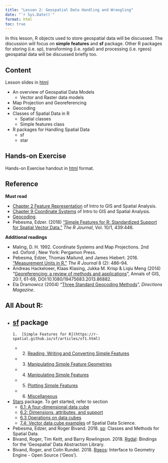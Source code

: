 ```yaml
---
title: "Lesson 2: Geospatial Data Handling and Wrangling"
date: "`r Sys.Date()`"
format: html
toc: true
---
```


In this lesson, R objects used to store geospatial data will be discussed.  The discussion will focus on **simple features** and **sf** package.  Other R packages for storing (i.e. sp), transforming (i.e. rgdal) and processing (i.e. rgeos) geospatial data will be discussed briefly too. 

## Content

Lesson slides in [html](../lesson/Lesson02/Lesson02-Wrangling_Geospatial_Data_in_R.html)

-   An overview of Geospatial Data Models
    -   Vector and Raster data models
-   Map Projection and Georeferencing
-   Geocoding
-   Classes of Spatial Data in R
    -   Spatial classes
    -   Simple features class
-   R packages for Handling Spatial Data
    -   sf
    -   star

## Hands-on Exercise

Hands-on Exercise handout in [html](../Hands-on_Ex/Hands-on_Ex02/Hands-on_Ex02.html) format.

## Reference

**Must read**

-   [Chapter 2 Feature Representation](https://mgimond.github.io/Spatial/feature-representation.html) of Intro to GIS and Spatial Analysis.
-   [Chapter 9 Coordinate Systems](https://mgimond.github.io/Spatial/coordinate-systems.html) of Intro to GIS and Spatial Analysis.
-   [Geocoding](https://en.wikipedia.org/wiki/Geocoding).
-   Pebesma, Edzer. (2018) ["Simple Features for R: Standardized Support for Spatial Vector Data."](https://journal.r-project.org/archive/2018/RJ-2018-009/RJ-2018-009.pdf) *The R Journal*, Vol. 10/1, 439:446.

**Additional readings**

-   Maling, D. H. 1992. Coordinate Systems and Map Projections. 2nd ed. Oxford ; New York: Pergamon Press.
-   Pebesma, Edzer, Thomas Mailund, and James Hiebert. 2016. ["Measurement Units in R."](https://cran.r-project.org/web/packages/units/vignettes/measurement_units_in_R.html) *The R Journal* 8 (2): 486--94.
-   Andreas Hackeloeer, Klaas Klasing, Jukka M. Krisp & Liqiu Meng (2014) "[Georeferencing: a review of methods and applications](https://www.tandfonline.com/doi/pdf/10.1080/19475683.2013.868826?needAccess=true)", Annals of GIS, 20:1, 61-69, DOI:10.1080/19475683.2013.86882.
-   Ela Dramowicz (2004) "[Three Standard Geocoding Methods](https://web.archive.org/web/20070601210655/http:/www.directionsmag.com/article.php?article_id=670&trv=1)", *Directions Magazine*.

## All About R:

-   [sf](https://r-spatial.github.io/sf/) package
    -   

        1.  [Simple Features for R](https://r-spatial.github.io/sf/articles/sf1.html)

    -   

        2.  [Reading, Writing and Converting Simple Features](https://r-spatial.github.io/sf/articles/sf2.html)

    -   

        3.  [Manipulating Simple Feature Geometries](https://r-spatial.github.io/sf/articles/sf3.html)

    -   

        4.  [Manipulating Simple Features](https://r-spatial.github.io/sf/articles/sf4.html)

    -   

        5.  [Plotting Simple Features](https://r-spatial.github.io/sf/articles/sf5.html)

    -   

        6.  [Miscellaneous](https://r-spatial.github.io/sf/articles/sf6.html)
-   [Stars](https://r-spatial.github.io/stars/index.html) package. To get started, refer to section
    -   [6.1: A four-dimensional data cube](https://keen-swartz-3146c4.netlify.app/datacube.html#a-four-dimensional-data-cube)
    -   [6.2: Dimensions, attributes, and support](https://keen-swartz-3146c4.netlify.app/datacube.html#dimensions-attributes-and-support)
    -   [6.3 Operations on data cubes](https://keen-swartz-3146c4.netlify.app/datacube.html#dcoperations)
    -   [7.4: Vector data cube examples](https://keen-swartz-3146c4.netlify.app/sf.html#vector-data-cube-examples) of Spatial Data Science.\
-   Pebesma, Edzer, and Roger Bivand. 2018. [sp](https://CRAN.R-project.org/package=sp): Classes and Methods for Spatial Data.
-   Bivand, Roger, Tim Keitt, and Barry Rowlingson. 2018. [Rgdal](https://CRAN.R-project.org/package=rgdal): Bindings for the 'Geospatial' Data Abstraction Library.
-   Bivand, Roger, and Colin Rundel. 2018. [Rgeos](https://CRAN.R-project.org/package=rgeos): Interface to Geometry Engine - Open Source ('Geos').
